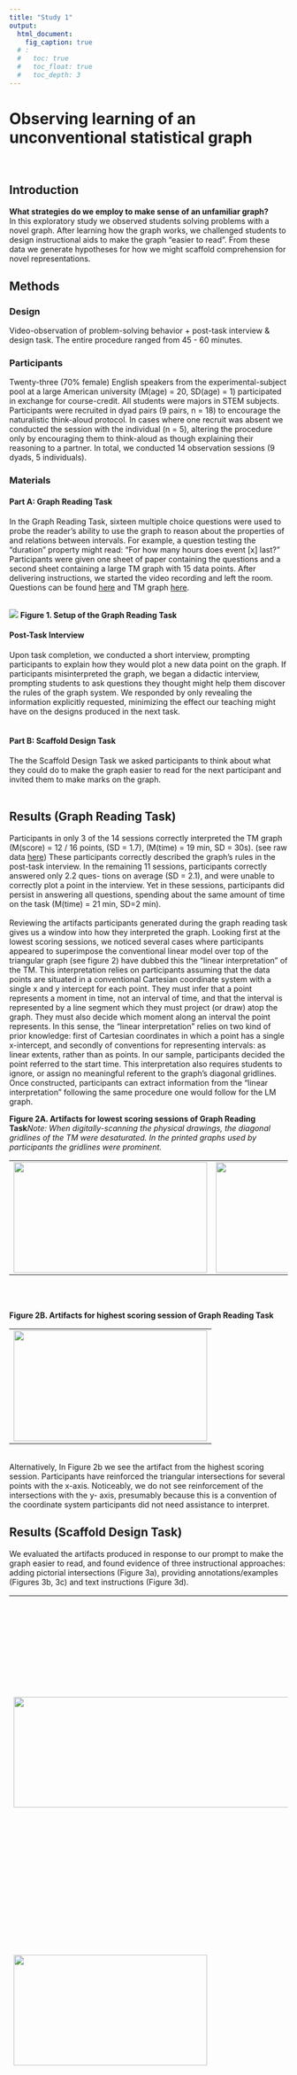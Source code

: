 ```yaml
---
title: "Study 1" 
output:
  html_document: 
    fig_caption: true
  # :
  #   toc: true
  #   toc_float: true
  #   toc_depth: 3
---
```


# Observing learning of an unconventional statistical graph {.tabset .tabset-fade .tabset-pills}  
<br> 

## Introduction    

**What strategies do we employ to make sense of an unfamiliar graph?**   
In this exploratory study we observed students solving problems with a novel graph.  After learning how the graph works, we challenged students to design instructional aids to make the graph “easier to read”. From these data we generate hypotheses for how we might scaffold comprehension for novel representations. 


## Methods   

### Design

Video-observation of problem-solving behavior + post-task interview & design task. The entire procedure ranged from 45 - 60 minutes. 
<br>

### Participants   

Twenty-three (70% female) English speakers from the experimental-subject pool at a large American university (M(age) = 20, SD(age) = 1) participated in exchange for course-credit. All students were majors in STEM subjects. Participants were recruited in dyad pairs (9 pairs, n = 18) to encourage the naturalistic think-aloud protocol. In
cases where one recruit was absent we conducted the session with the individual (n = 5), altering the procedure only by encouraging them to think-aloud as though explaining their reasoning to a partner. In total, we conducted 14 observation sessions (9 dyads, 5 individuals).
<br>

### Materials   

#### Part A: Graph Reading Task   
In the Graph Reading Task, sixteen multiple choice questions were used to probe the reader’s ability to use the graph to reason about the properties of and relations between intervals. For example, a question testing the “duration” property might read: "For how many hours does event [x] last?" Participants were given one sheet of paper
containing the questions and a second sheet containing a large TM graph with 15 data points.  After delivering instructions, we started the video recording and left the room.  Questions can be found <!--html_preserve--><a href="static/Study1/graph_reading_task.pdf">here</a><!--/html_preserve--> and TM graph <!--html_preserve--><a href="static/Study1/Axis_triangular.pdf">here</a><!--/html_preserve-->.
<br> <br>   

<!--html_preserve-->
<img src="static/Study1/setup.png" >
<b>Figure 1. Setup of the Graph Reading Task</b>
<!--/html_preserve-->
<br>

#### Post-Task Interview   
Upon task completion, we conducted a short interview, prompting participants to explain how they would plot a new data point on the graph. If participants misinterpreted the graph, we began a didactic interview, prompting students to ask questions they thought might help them discover the rules of the graph system. We responded by only revealing the information explicitly requested, minimizing the effect our teaching might have on the designs produced in the next task.
<br> <br>   

#### Part B: Scaffold Design Task   
The the Scaffold Design Task we asked participants to think about what they could do to make the graph easier to read for the next participant and invited them to make marks on the graph.
<br> <br>   

## Results (Graph Reading Task)   
Participants in only 3 of the 14 sessions correctly interpreted the TM graph (M(score) = 12 / 16 points, (SD = 1.7), (M(time) = 19 min, SD = 30s). (see raw data  <!--html_preserve--><a href="static/Study1/2YP_OBS_MAIN.pdf">here</a><!--/html_preserve-->) These participants correctly described the graph’s rules in the post-task interview. In the remaining 11 sessions, participants correctly answered only 2.2 ques- tions on average (SD = 2.1), and were unable to correctly plot a point in the interview. Yet in these sessions, participants did persist in answering all questions, spending about the same amount of time on the task (M(time) = 21 min, SD=2 min).   
<br>
Reviewing the artifacts participants generated during the graph reading task gives us a window into how they interpreted the graph.  Looking first at the lowest scoring sessions, we noticed several cases where participants appeared to superimpose the conventional linear model over top of the triangular graph (see figure 2) have dubbed this the “linear interpretation” of the TM.  This interpretation relies on participants assuming that the data points are situated in a conventional Cartesian coordinate system with a single x and y intercept for each point. They must infer that a point represents a moment in time, not an interval of time, and that the interval is represented by a line segment which they must project (or draw) atop the graph.  They must also decide which moment along an interval the point represents.  In this sense, the “linear interpretation” relies on two kind of prior knowledge: first of Cartesian coordinates in which a point has a single x-intercept, and secondly of conventions for representing intervals: as linear extents, rather than as points.  In our sample, participants decided the point referred to the start time.  This interpretation also requires students to ignore, or assign no meaningful referent to the graph’s diagonal gridlines. Once constructed, participants can extract information from the “linear interpretation” following the same procedure one would follow for the LM graph. 

<!--html_preserve-->
<table style="width:100%">
  <tr>
    <td><img src="static/Study1/2a.png" height="200" width="350" ></td> 
    <td><img src="static/Study1/2b.png" height="200" width="350" ></td> 
    <td><img src="static/Study1/2c.png" height="200" width="350" ></td> 
  </tr>
  <tr> <b>Figure 2A. Artifacts for lowest scoring sessions of Graph Reading Task</b>
<i>Note: When digitally-scanning the physical drawings, the diagonal gridlines of the TM were desaturated. In the printed graphs used by participants the gridlines were prominent.</i> 
  </tr>
</table>
<br> <br>

<table style="width:100%">
  <tr>
    <td><img src="static/Study1/3.png" height="200" width="350" ></td> 
  </tr>
  <tr> <b>Figure 2B. Artifacts for highest scoring session of Graph Reading Task</b>
  </tr>
</table>

<!--/html_preserve-->
<br>
Alternatively, In Figure 2b we see the artifact from the highest scoring session. Participants have reinforced the triangular intersections for several points with the x-axis. Noticeably, we do not see reinforcement of the intersections with the y- axis, presumably because this is a convention of the coordinate system participants did not need assistance to interpret.   

## Results (Scaffold Design Task)   

We evaluated the artifacts produced in response to our prompt to make the graph easier to read, and found evidence of three instructional approaches: adding pictorial intersections (Figure 3a), providing annotations/examples (Figures 3b, 3c) and text instructions (Figure 3d).

<!--html_preserve-->
<table style="width:100%">
  <tr>
    <td><img src="static/Study1/3a.png" height="200" width="800" ></td> 
    <td><b>Figure 3A. Pictorial Intersections</b>  Participants have drawn attention to the diagonal gridlines and their dual-intersections with the x-axis by darkening and coloring them. These partici- pants explained the most challenging part of the graph was realizing they had to look for two intersections with the x-axis.
</td> 
  </tr>
  
  <tr>
    <td><img src="static/Study1/3b.png" height="200" width="350" ></td> 
    <td><b>Figure 3B. Annotations & Examples. </b>Participants have annotated their highlighted intersections. We see a partial worked example, via the annotation “7 hours” to the span for the red interval.
</td> 
  </tr>
  <tr>
    <td><img src="static/Study1/3c.png" height="200" width="350" ></td> 
    <td><b>Figure 3C. Worked Example </b>A worked example where participants both highlighted the intersection and gave explicit values for a sample point on the plot. Under the graph they added a production rule for finding the start-time of a hypothetical point “S”, indicating that some learners may prefer text in- structions. </td> 
  </tr>
  
    <tr>
    <td><img src="static/Study1/3d.png" height="200" width="800" ></td> 
    <td><b>Figure 3D. Worked Example </b>Explanatory text with an explicit definition of several graph elements.
</td> 
  </tr>
</table>
<br> <br>

<!--/html_preserve-->

## Discussion

The results of Study One suggest the Triangular Model (TM) graph is challenging for STEM undergraduates. While the graph is elegant in its simplicity —as one participant noted, “once you see [the triangles], you can’t (sic) unsee them”— most re-imagined the marks on the page as components of the more conventional representation for intervals. In interpreting this graph students invoked prior knowledge of conventions for the domain (intervals as line segments) and graphs in general (Cartesian coordinates). When prompted for instructional aids, students believed they could easily improve performance of future participants by adding instructions highlighting the multiple intersections of a point with the x-axis. Importantly, these scaffolds are substantively different than those explored in previous literature. These instructions are most similar to graphical cues, but rather than reinforcing the main argument of the graph (e.g. local maxima/minima, salient trend, etc.) they draw attention to the structure of the coordinate system. Both text and image instructions focus on the graphical framework and how to perform a first-order reading, rather than reinforcing the connection between the graph’s signifiers and referents.
Owing to the limited sample size and observational methods, we fall short of explaining why some students (3 sessions) were able to interpret the graph while most were not. In one case, an individual interpreted the graph in the very first question, but failed to think-aloud, leaving their strategy a mystery. In the second case, the dyad pair also developed a correct model in the first question. In the third case, the dyad read the graph incorrectly for about half the questions before realizing their mistake and re-solving the problem set. These outcomes could be driven by individual differences in graphical competency, or different problem-solving strategies. Addressing this question will require further observation with directed post-task interviews.

